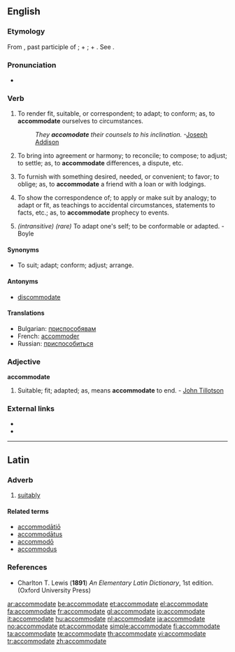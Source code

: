 ==English==

===Etymology===
From {{etyl|la}} {{term|accommodatus|accomodātus|lang=la}}, past participle of {{term|accommodo|accomodō|lang=la}}; {{term|ad|lang=la}} + {{term|commodo|commodō||make fit, help}}; {{term|com|lang=la}} + {{term|modus||measure, proportion}}. See {{term|mode}}.

===Pronunciation===
*{{audio|en-us-accommodate.ogg|Audio (US)}}

===Verb===
{{en-verb|accommodat|ing}}

# {{transitive}} To render fit, suitable, or correspondent; to adapt; to conform; as, to '''accommodate''' ourselves to circumstances.
#:''They '''accomodate''' their counsels to his inclination.''  -[[w:Joseph Addison|Joseph Addison]]
# {{transitive}} To bring into agreement or harmony; to reconcile; to compose; to adjust; to settle; as, to '''accommodate''' differences, a dispute, etc.
# {{transitive}} To furnish with something desired, needed, or convenient; to favor; to oblige; as, to '''accommodate''' a friend with a loan or with lodgings.
# {{transitive}} To show the correspondence of; to apply or make suit by analogy; to adapt or fit, as teachings to accidental circumstances, statements to facts, etc.; as, to '''accommodate''' prophecy to events.
# ''(intransitive) (rare)'' To adapt one's self; to be conformable or adapted.  - Boyle

====Synonyms====
*To suit; adapt; conform; adjust; arrange.

====Antonyms====
* {{qualifier|obsolete}} [[discommodate]]

====Translations====
* Bulgarian: [[приспособявам]]
*French: [[accommoder]]
*Russian: [[приспособиться]]

===Adjective===
'''accommodate'''

# {{archaic}} Suitable; fit; adapted; as, means '''accommodate''' to end.  - [[w:John Tillotson|John Tillotson]]

===External links===
*{{R:OneLook}}
*{{R:Webster 1913}}
{{webster}}

----

==Latin==

===Adverb===
{{la-adv|accommodat|accommodāt|e}}

# [[suitably]]

====Related terms====
* [[accommodatio|accommodātiō]]
* [[accommodatus|accommodātus]]
* [[accommodo|accommodō]]
* [[accommodus]]

===References===
* Charlton T. Lewis ('''1891''') ''An Elementary Latin Dictionary'', 1st edition. (Oxford University Press)

[[ar:accommodate]]
[[be:accommodate]]
[[et:accommodate]]
[[el:accommodate]]
[[fa:accommodate]]
[[fr:accommodate]]
[[gl:accommodate]]
[[io:accommodate]]
[[it:accommodate]]
[[hu:accommodate]]
[[nl:accommodate]]
[[ja:accommodate]]
[[no:accommodate]]
[[pt:accommodate]]
[[simple:accommodate]]
[[fi:accommodate]]
[[ta:accommodate]]
[[te:accommodate]]
[[th:accommodate]]
[[vi:accommodate]]
[[tr:accommodate]]
[[zh:accommodate]]